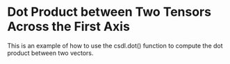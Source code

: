 Dot Product between Two Tensors Across the First Axis
======================================================

This is an example of how to use the csdl.dot() function to compute
the dot product between two vectors.


<WorkedExample />
